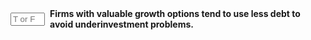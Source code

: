 ::: {.question-block}

<form onsubmit="event.preventDefault(); checkAnswerBox('module9_tf_q93','T')" style="display: flex; align-items: center; gap: 8px;">
  <input type="text" id="module9_tf_q93" name="module9_tf_q93" maxlength="1" placeholder="T or F" style="width: 55px;" data-correct-answer="T" /> 
  <label for="module9_tf_q93"><strong>Firms with valuable growth options tend to use less debt to avoid underinvestment problems.</strong></label>
</form>

<div id="feedback-module9_tf_q93" class="feedback" data-status="" style="display:none;">
TRUE. Growth firms rely more on flexibility and equity because debt may discourage future investment.
</div>

:::
